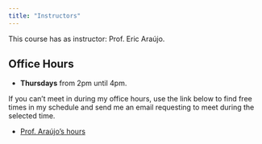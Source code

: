 ```yaml
---
title: "Instructors"
---
```


This course has as instructor: Prof. Eric Araújo. 

## Office Hours

- **Thursdays** from 2pm until 4pm.

:::{.callout-warning}
If you can't meet in during my office hours, use the link below to find free times in my schedule and send me an email requesting to meet during the selected time.
:::

-   [Prof. Araújo's hours](https://outlook.office365.com/calendar/published/c0bd07a3f1d64aaf9a74c91921ce7536@calvin.edu/79189cd730424803bceba861959c7e752179000899390454025/calendar.html){target="_blank"}